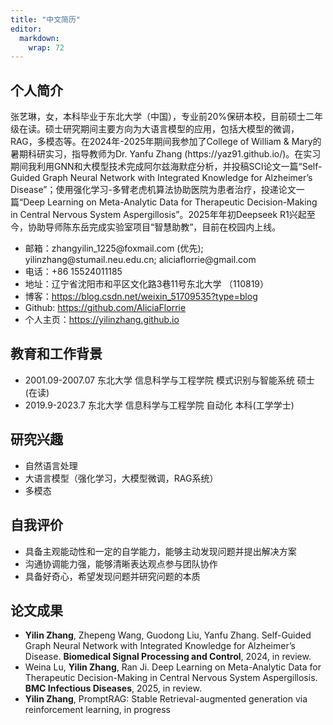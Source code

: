 ```yaml
---
title: "中文简历"
editor: 
  markdown: 
    wrap: 72
---
```


## 个人简介

张艺琳，女，本科毕业于东北大学（中国），专业前20%保研本校，目前硕士二年级在读。硕士研究期间主要方向为大语言模型的应用，包括大模型的微调，RAG，多模态等。在2024年-2025年期间我参加了College of William & Mary的暑期科研实习，指导教师为Dr. Yanfu Zhang (https://yaz91.github.io/)。在实习期间我利用GNN和大模型技术完成阿尔兹海默症分析，并投稿SCI论文一篇“Self-Guided Graph Neural Network with Integrated Knowledge for Alzheimer's Disease”；使用强化学习-多臂老虎机算法协助医院为患者治疗，投递论文一篇“Deep Learning on Meta-Analytic Data for Therapeutic Decision-Making in Central Nervous System Aspergillosis”。2025年年初Deepseek R1兴起至今，协助导师陈东岳完成实验室项目“智慧助教”，目前在校园内上线。

- 邮箱：zhangyilin_1225@foxmail.com (优先); yilinzhang@stumail.neu.edu.cn; aliciaflorrie@gmail.com
- 电话：+86 15524011185
- 地址：辽宁省沈阳市和平区文化路3巷11号东北大学 （110819）
- 博客：<https://blog.csdn.net/weixin_51709535?type=blog>
- Github: <https://github.com/AliciaFlorrie>
- 个人主页：<https://yilinzhang.github.io>

## 教育和工作背景

- 2001.09-2007.07 东北大学 信息科学与工程学院 模式识别与智能系统 硕士(在读)
- 2019.9-2023.7 东北大学 信息科学与工程学院 自动化 本科(工学学士)


## 研究兴趣

- 自然语言处理
- 大语言模型（强化学习，大模型微调，RAG系统）
- 多模态


## 自我评价

- 具备主观能动性和一定的自学能力，能够主动发现问题并提出解决方案
- 沟通协调能力强，能够清晰表达观点参与团队协作
- 具备好奇心，希望发现问题并研究问题的本质



## 论文成果
-   **Yilin Zhang**, Zhepeng Wang, Guodong Liu, Yanfu Zhang. Self-Guided Graph Neural Network with Integrated Knowledge for Alzheimer’s Disease. **Biomedical Signal Processing and Control**, 2024, in review. 
-   Weina Lu, **Yilin Zhang**, Ran Ji. Deep Learning on Meta-Analytic Data for Therapeutic Decision-Making in Central Nervous System Aspergillosis. **BMC Infectious Diseases**, 2025, in review.
-   **Yilin Zhang**, PromptRAG: Stable Retrieval-augmented generation via reinforcement learning, in progress

